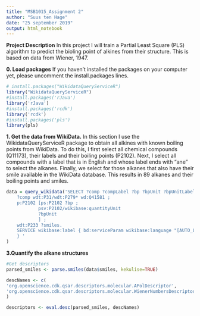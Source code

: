 ---
title: "MSB1015_Assignment 2"
author: "Suus ten Hage"
date: "25 september 2019"
output: html_notebook
---

**Project Description**
In this project I will train a Partial Least Square (PLS) algorithm to predict the bioling point of alkines from their structure. This is based on data from Wiener, 1947. 

**0. Load packages**
If you haven't installed the packages on your computer yet, please uncomment the 
install.packages lines. 

```{r}
# install.packages("WikidataQueryServiceR")
library("WikidataQueryServiceR")
#install.packages('rJava')
library('rJava')
#install.packages('rcdk')
library('rcdk')
#install.packages('pls')
library(pls)

```

**1. Get the data from WikiData.** 
In this section I use the WikidataQueryServiceR package to obtain all alkines with known boiling points from WikiData. To do this, I first select all chemical compounds (Q11173), their labels and their boiling points (P2102). Next, I select all compounds with a label that is in English and whose label ends with "ane" to select the alkanes. Finally, we select for those alkanes that also have their smile available in the WikiData database. This results in 89 alkanes and their boiling points and smiles. 

```{r}
data = query_wikidata('SELECT ?comp ?compLabel ?bp ?bpUnit ?bpUnitLabel ?smiles WHERE {   
    ?comp wdt:P31/wdt:P279* wd:Q41581 ;
    p:P2102 [ps:P2102 ?bp ;           
            psv:P2102/wikibase:quantityUnit  
            ?bpUnit         
            ] ;
    wdt:P233 ?smiles.
    SERVICE wikibase:label { bd:serviceParam wikibase:language "[AUTO_LANGUAGE],en". } 
    } '
)

```

**3.Quantify the alkane structures**

```{r}

#Get descriptors
parsed_smiles <- parse.smiles(data$smiles, kekulise=TRUE)

descNames <- c(
'org.openscience.cdk.qsar.descriptors.molecular.APolDescriptor',
'org.openscience.cdk.qsar.descriptors.molecular.WienerNumbersDescriptor'
)

descriptors <- eval.desc(parsed_smiles, descNames)
```
